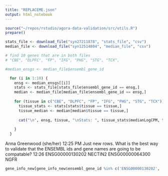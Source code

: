 ```yaml
---
title: "REPLACEME.json"
output: html_notebook
---
```


```r
source("~/repos/rstudio/agora-data-validation/src/utils.R")
prepare()
```

```r
stats_file <- download_file("syn27211878", "stats_file", "csv")
median_file <- download_file("syn12514804", "median_file", "csv")

```

```r
# find 10 genes that are in both files
# "CBE", "DLPFC", "FP", "IFG", "PHG", "STG", "TCX",

#median_ensgs <- median_file$ensembl_gene_id

  for (i in 1:10) {
    ensg <- median_ensgs[[i]]
    stats <- stats_file[stats_file$ensembl_gene_id == ensg,]
    median <- median_file[median_file$ensembl_gene_id == ensg,]
    
    for (tissue in c("CBE", "DLPFC", "FP", "IFG", "PHG", "STG", "TCX")) {
      tissue_stats <- stats[stats$tissue == tissue,]
      tissue_median <- median[median$tissue == tissue,]
      
      cat("\n", ensg, tissue, "\nStats: ", tissue_stats$medianLogCPM, tissue_stats$meanLogCPM,"\nMedian: ", tissue_median$ medianLogCPM)
      
    }
  }


```



Anna Greenwood (she/her)  12:25 PM
Just new rows. What is the best way to validate that the ENSEMBL ids and gene names are going to be compatable?
12:26
ENSG00000130202	NECTIN2
ENSG00000064300	NGFR

```r
gene_info_new[gene_info_new$ensembl_gene_id %in% c('ENSG00000130202', 'ENSG00000064300'),]

```